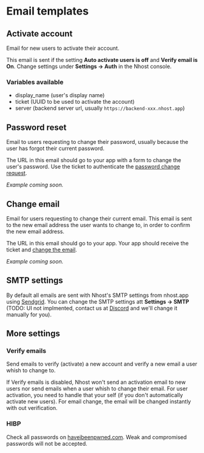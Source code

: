 # Email templates

## Activate account

Email for new users to activate their account.

This email is sent if the setting **Auto activate users is off** and **Verify email is On**. Change settings under **Settings -> Auth** in the Nhost console.

### Variables available

- display_name (user's display name)
- ticket (UUID to be used to activate the account)
- server (backend server url, usually `https://backend-xxx.nhost.app`)

## Password reset

Email to users requesting to change their password, usually because the user has forgot their current password.

The URL in this email should go to your app with a form to change the user's password. Use the ticket to authenticate the [password change request](https://nhost.github.io/hasura-backend-plus/api.html#change-password-change).

_Example coming soon._

## Change email

Email for users requesting to change their current email. This email is sent to the new email address the user wants to change to, in order to confirm the new email address.

The URL in this email should go to your app. Your app should receive the ticket and [change the email](https://nhost.github.io/hasura-backend-plus/api.html#change-email-change).

_Example coming soon._

## SMTP settings

By default all emails are sent with Nhost's SMTP settings from nhost.app using [Sendgrid](https://sendgrid.com/). You can change the SMTP settings att **Settings -> SMTP** (TODO: UI not implmented, contact us at [Discord](https://nhost.io/discord) and we'll change it manually for you).

## More settings

### Verify emails

Send emails to verify (activate) a new account and verify a new email a user whish to change to.

If Verify emails is disabled, Nhost won't send an activation email to new users nor send emails when a user whish to change their email. For user activation, you need to handle that your self (if you don't automatically activate new users). For email change, the email will be changed instantly with out verification.

### HIBP

Check all passwords on [haveibeenpwned.com](https://haveibeenpwned.com/). Weak and compromised passwords will not be accepted.
